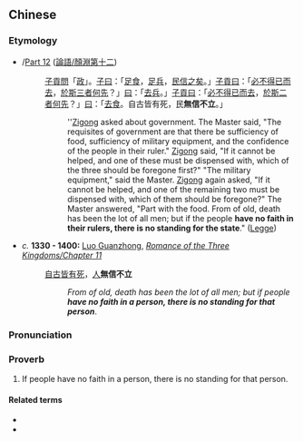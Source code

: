 {{also|无信不立}}
==Chinese==
{{zh-forms|s=无信不立}}

===Etymology===
* {{RQ:Confucius}}/[[s:The_Analects#Part_12|Part 12]] ([[:zh:s:論語/顏淵第十二|論語/顏淵第十二]])
*: [[子貢]][[問]]「[[政]]」。[[子]][[曰]]：「[[足食]]，[[足兵]]，[[民]][[信]][[之]][[矣]]。」[[子貢]][[曰]]：「[[必]][[不得已]][[而]][[去]]，[[於]][[斯]][[三]][[者]][[何]][[先]]？」[[曰]]：「[[去]][[兵]]。」[[子貢]][[曰]]：「[[必]][[不得已]][[而]][[去]]，[[於]][[斯]][[二]][[者]][[何]][[先]]？」[[曰]]：「[[去]][[食]]。自古皆有死，民'''無信不立'''。」
*:: ''[[w:Disciples_of_Confucius#Zi-gong|Zigong]] asked about government. The Master said, "The requisites of government are that there be sufficiency of food, sufficiency of military equipment, and the confidence of the people in their ruler." [[w:Disciples_of_Confucius#Zi-gong|Zigong]] said, "If it cannot be helped, and one of these must be dispensed with, which of the three should be foregone first?" "The military equipment," said the Master. [[w:Disciples_of_Confucius#Zi-gong|Zigong]] again asked, "If it cannot be helped, and one of the remaining two must be dispensed with, which of them should be foregone?" The Master answered, "Part with the food. From of old, death has been the lot of all men; but if the people '''have no faith in their rulers, there is no standing for the state'''." ([[w:James Legge|Legge]])
* ''c.'' '''1330 - 1400:''' [[w:Luo Guanzhong|Luo Guanzhong]], ''[[s:Romance of the Three Kingdoms/Chapter 11#11|Romance of the Three Kingdoms/Chapter 11]]''
*: [[自古]][[皆]][[有]][[死]]，[[人]]'''無信不立'''
*:: ''From of old, death has been the lot of all men; but if people '''have no faith in a person, there is no standing for that person'''''.

===Pronunciation===
{{zh-pron
|m=wúxìn不lì
|cat=prov
}}

===Proverb===
{{zh-proverb}}

# If people have no faith in a person, there is no standing for that person.

====Related terms====
* {{l|zh|自古皆有死，民無信不立}}
* {{l|zh|自古皆有死，人無信不立}}